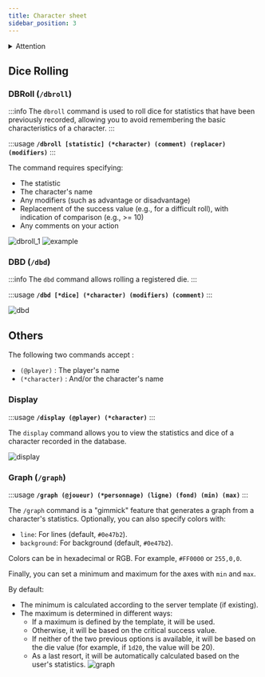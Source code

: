 ```yaml
---
title: Character sheet
sidebar_position: 3
---
```


<details id="danger">
  <summary><Iconify icon="solar:danger-bold" height="26" class="danger-summary"/>Attention</summary>
  {}
   By default, all commands are disabled and must be enabled in the server's configuration panel.
   ![](/assets/tuto/allow_commands_1.png)
   ![](/assets/tuto/allow_commands_2.png)
   ![](/assets/tuto/allow_commands_3.png)
   ![](/assets/tuto/allow_commands_4.png)
   ![](/assets/tuto/allow_commands_5.png)
</details> 

## Dice Rolling

### DBRoll (`/dbroll`)

:::info
The `dbroll` command is used to roll dice for statistics that have been previously recorded, allowing you to avoid remembering the basic characteristics of a character.
:::

:::usage
**`/dbroll [statistic] (*character) (comment) (replacer) (modifiers)`**
:::

The command requires specifying:
- The statistic
- The character's name
- Any modifiers (such as advantage or disadvantage)
- Replacement of the success value (e.g., for a difficult roll), with indication of comparison (e.g., >= 10)
- Any comments on your action

![dbroll_1](/assets/rolls/db/dbroll_autocomplete.png)
![example](/assets/rolls/db/example.png)

### DBD (`/dbd`)

:::info
The `dbd` command allows rolling a registered die.
:::

:::usage
**`/dbd [*dice] (*character) (modifiers) (comment)`**
:::

![dbd](/assets/rolls/db/dbd_example.png)


## Others

The following two commands accept :
- `(@player)` : The player's name
- `(*character)` : And/or the character's name

### Display

:::usage
**`/display (@player) (*character)`**
:::

The `display` command allows you to view the statistics and dice of a character recorded in the database. 

![display](/assets/rolls/db/display_ex.png)

### Graph (`/graph`)

:::usage
**`/graph (@joueur) (*personnage) (ligne) (fond) (min) (max)`**
:::

The `/graph` command is a "gimmick" feature that generates a graph from a character's statistics. 
Optionally, you can also specify colors with:
- `line`: For lines (default, `#0e47b2`).
- `background`: For background (default, `#0e47b2`).

Colors can be in hexadecimal or RGB. For example, `#FF0000` or `255,0,0`.

Finally, you can set a minimum and maximum for the axes with `min` and `max`.

By default:
- The minimum is calculated according to the server template (if existing).
- The maximum is determined in different ways:
   - If a maximum is defined by the template, it will be used.
   - Otherwise, it will be based on the critical success value.
   - If neither of the two previous options is available, it will be based on the die value (for example, if `1d20`, the value will be 20).
   - As a last resort, it will be automatically calculated based on the user's statistics.
![graph](/assets/graph.jpg)
